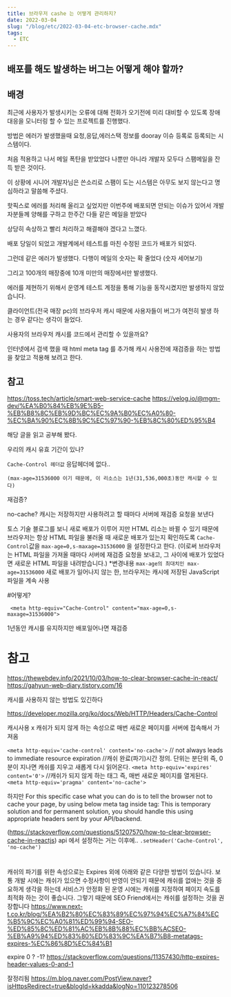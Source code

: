 ```yaml
---
title: 브라우저 cashe 는 어떻게 관리하지?
date: 2022-03-04
slug: "/blog/etc/2022-03-04-etc-browser-cache.mdx"
tags:
  - ETC
--- 
```


## 배포를 해도 발생하는 버그는 어떻게 해야 할까?

## 배경
최근에 사용자가 발생시키는 오류에 대해 
전화가 오기전에 미리 대비할 수 있도록
장애 대응을 모니터링 할 수 있는 프로젝트를 진행했다.

방법은 에러가 발생했을때
요청,응답,에러스택 정보를 
dooray 이슈 등록로 등록되는 시스템이다.

처음 적용하고 나서 메일 폭탄을 받았었다
나뿐만 아니라 개발자 모두다 스팸메일을 잔득 받은 것이다.

이 상황에 시니어 개발자님은 쓴소리로 스팸이 도는 시스템은 아무도 보지 않는다고
명심하라고 말씀해 주셨다.

핫픽스로 에러를 처리해 올리고 싶었지만 
이번주에 배포되면 안되는 이슈가 있어서 개발자분들께 양해를 구하고 한주간 다들 같은 메일을 받았다

상당히 속상하고 빨리 처리하고 해결해야 겠다고 느꼈다.

배포 당일이 되었고
개발계에서 테스트를 마친 수정된 코드가 배포가 되었다.

그런데 같은 에러가 발생했다. 
다행이 메일의 숫자는 확 줄었다
(숫자 세어보기)

그리고 100개의 매장중에 10개 미만의 매장에서만 발생했다.


에러를 제현하기 위해서
운영계 테스트 계정을 통해 기능을 동작시켰지만 발생하지 않았습니다.

클라이언트(전국 매장 pc)의 브라우저 캐시 때문에 사용자들이 버그가 여전히  발생 하는 경우 같다는 생각이 들었다.


사용자의 브라우저 캐시를 코드에서 관리할 수 있을까요?

인터넷에서 검색 했을 때 html meta tag 를 추가해 캐시 사용전에  재검증을 하는 방법을 찾았고 
적용해 보려고 한다.

## 참고
https://toss.tech/article/smart-web-service-cache
https://velog.io/@mgm-dev/%EA%B0%84%EB%9E%B5-%EB%B8%8C%EB%9D%BC%EC%9A%B0%EC%A0%80-%EC%BA%90%EC%8B%9C%EC%97%90-%EB%8C%80%ED%95%B4


해당 글을 읽고 공부해 봤다.

우리의 캐시 유효 기간이 있나?

`Cache-Control 헤더값` 응답헤더에 없다..
```
(max-age=31536000 이기 때문에, 이 리소스는 1년(31,536,000초)동안 캐시할 수 있다)

```

재검증?

no-cache?
캐시는 저장하지만 사용하려고 할 때마다 서버에 재검증 요청을 보낸다

토스 기술 블로그를 보니
새로 배포가 이루어 지만 HTML 리소는 바뀔 수 있기 때문에
브라우저는 항상 HTML 파일을 불러올 때 새로운 배포가 있는지 확인하도록 
`Cache-Control`값을 `max-age=0,s-maxage=31536000` 을 설정한다고 한다.
(이로써 브라우저는 HTML 파일을 가져올 때마다 서버에 재검증 요청을 보내고, 그 사이에 배포가 있었다면 새로운 HTML 파일을 내려받습니다.)
*변경내용
`max-age의 최대치인 max-age=31536000`
새로 배포가 일어나지 않는 한, 브라우저는 캐시에 저장된 JavaScript 파일을 계속 사용



#어떻게?
```
 <meta http-equiv="Cache-Control" content="max-age=0,s-maxage=31536000">
```
1년동안 캐시를 유지하지만 배포일어나면 재검증

# 참고
https://thewebdev.info/2021/10/03/how-to-clear-browser-cache-in-react/
https://gahyun-web-diary.tistory.com/16

캐시를 사용하지 않는 방법도 있긴하다


https://developer.mozilla.org/ko/docs/Web/HTTP/Headers/Cache-Control

캐시사용 x
캐쉬가 되지 않게 하는 속성으로 매번 새로운 페이지를 서버에 접속해서 가져옴

`<meta http-equiv='cache-control' content='no-cache'>`
// not always leads to immediate resource expiration
//캐쉬 완료(파기)시간 정의.
     단위는 분단위
     즉, 0분이 지나면 캐쉬를 지우고 새롭게 다시 읽어온다.
`<meta http-equiv='expires' content='0'>`
//캐쉬가 되지 않게 하는 태그 즉, 매번 새로운 페이지를 열게된다.
`<meta http-equiv='pragma' content='no-cache'>`

하지만
For this specific case what you can do is to tell the browser not to cache your page, by using below meta tag inside  tag: This is temporary solution and for permanent solution, you should handle this using appropriate headers sent by your API/backend.

(https://stackoverflow.com/questions/51207570/how-to-clear-browser-cache-in-reactjs)
api 에서 설정하는 거는 이후에..
`.setHeader('Cache-Control', 'no-cache')`






# 
캐쉬의 파기를 위한 속성으로는 Expires 외에 아래와 같은 다양한 방법이 있습니다. 보통 개발 시에는 캐쉬가 있으면 수정사항이 반영이 안되기 때문에 캐쉬를 없애는 것을 중요하게 생각을 하는데 서비스가 안정화 된 운영 시에는 캐쉬를 지정하여 페이지 속도를 최적화 하는 것이 좋습니다.
그렇기 때문에 SEO Friend에서는 캐쉬를 설정하는 것을 권장합니다
https://www.next-t.co.kr/blog/%EA%B2%80%EC%83%89%EC%97%94%EC%A7%84%EC%B5%9C%EC%A0%81%ED%99%94-SEO-%ED%85%8C%ED%81%AC%EB%8B%88%EC%BB%ACSEO-%EB%A9%94%ED%83%80%ED%83%9C%EA%B7%B8-metatags-expires-%EC%86%8D%EC%84%B1


expire 0 ? -1?
https://stackoverflow.com/questions/11357430/http-expires-header-values-0-and-1



잘정리됨
https://m.blog.naver.com/PostView.naver?isHttpsRedirect=true&blogId=kkadda&logNo=110123278506
